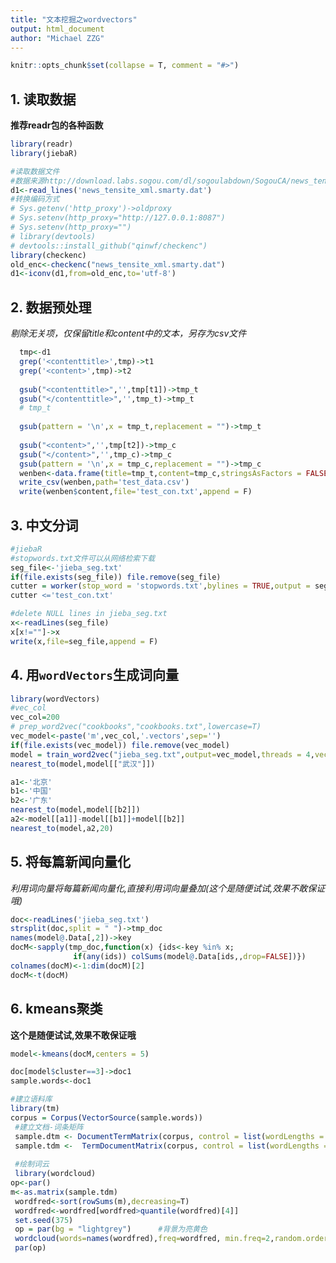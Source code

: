 ```yaml
---
title: "文本挖掘之wordvectors"
output: html_document
author: "Michael ZZG"
---
```


```r
knitr::opts_chunk$set(collapse = T, comment = "#>")
```

## 1. 读取数据
**推荐readr包的各种函数**

```r
library(readr)
library(jiebaR)

#读取数据文件
#数据来源http://download.labs.sogou.com/dl/sogoulabdown/SogouCA/news_tensite_xml.smarty.zip
d1<-read_lines('news_tensite_xml.smarty.dat')
#转换编码方式
# Sys.getenv('http_proxy')->oldproxy
# Sys.setenv(http_proxy="http://127.0.0.1:8087")
# Sys.setenv(http_proxy="")
# library(devtools)
# devtools::install_github("qinwf/checkenc")
library(checkenc)
old_enc<-checkenc("news_tensite_xml.smarty.dat")
d1<-iconv(d1,from=old_enc,to='utf-8')
```

## 2. 数据预处理 
*剔除无关项，仅保留title和content中的文本，另存为csv文件*

```r
  tmp<-d1
  grep('<contenttitle>',tmp)->t1
  grep('<content>',tmp)->t2
  
  gsub("<contenttitle>",'',tmp[t1])->tmp_t
  gsub("</contenttitle>",'',tmp_t)->tmp_t
  # tmp_t
  
  gsub(pattern = '\n',x = tmp_t,replacement = "")->tmp_t
  
  gsub("<content>",'',tmp[t2])->tmp_c
  gsub("</content>",'',tmp_c)->tmp_c
  gsub(pattern = '\n',x = tmp_c,replacement = "")->tmp_c
  wenben<-data.frame(title=tmp_t,content=tmp_c,stringsAsFactors = FALSE)
  write_csv(wenben,path='test_data.csv')
  write(wenben$content,file='test_con.txt',append = F)
```

## 3. 中文分词

```r
#jiebaR
#stopwords.txt文件可以从网络检索下载
seg_file<-'jieba_seg.txt'
if(file.exists(seg_file)) file.remove(seg_file)
cutter = worker(stop_word = 'stopwords.txt',bylines = TRUE,output = seg_file)
cutter <='test_con.txt'

#delete NULL lines in jieba_seg.txt 
x<-readLines(seg_file)
x[x!=""]->x
write(x,file=seg_file,append = F)

```

## 4. 用`wordVectors`生成词向量

```r
library(wordVectors)
#vec_col
vec_col=200
# prep_word2vec("cookbooks","cookbooks.txt",lowercase=T)
vec_model<-paste('m',vec_col,'.vectors',sep='')
if(file.exists(vec_model)) file.remove(vec_model)
model = train_word2vec("jieba_seg.txt",output=vec_model,threads = 4,vectors = vec_col,window=12)
nearest_to(model,model[["武汉"]])

a1<-'北京'
b1<-'中国'
b2<-'广东'
nearest_to(model,model[[b2]])
a2<-model[[a1]]-model[[b1]]+model[[b2]]
nearest_to(model,a2,20)

```

## 5. 将每篇新闻向量化

*利用词向量将每篇新闻向量化,直接利用词向量叠加(这个是随便试试,效果不敢保证哦)*

```r
doc<-readLines('jieba_seg.txt')
strsplit(doc,split = " ")->tmp_doc
names(model@.Data[,2])->key
docM<-sapply(tmp_doc,function(x) {ids<-key %in% x;
              if(any(ids)) colSums(model@.Data[ids,,drop=FALSE])})  
colnames(docM)<-1:dim(docM)[2]
docM<-t(docM)
```

## 6. kmeans聚类

**这个是随便试试,效果不敢保证哦**

```r
model<-kmeans(docM,centers = 5)

doc[model$cluster==3]->doc1
sample.words<-doc1

#建立语料库
library(tm)
corpus = Corpus(VectorSource(sample.words))
 #建立文档-词条矩阵
 sample.dtm <- DocumentTermMatrix(corpus, control = list(wordLengths = c(2, Inf)))
 sample.tdm <-  TermDocumentMatrix(corpus, control = list(wordLengths = c(2, Inf)));
 
 #绘制词云
 library(wordcloud)
op<-par()
m<-as.matrix(sample.tdm)
 wordfred<-sort(rowSums(m),decreasing=T)
 wordfred<-wordfred[wordfred>quantile(wordfred)[4]]
 set.seed(375)
 op = par(bg = "lightgrey")      #背景为亮黄色
 wordcloud(words=names(wordfred),freq=wordfred, min.freq=2,random.order=F,col = rainbow(length(wordfred)))
 par(op)      
 
```

